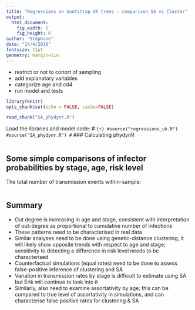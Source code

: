 ```yaml
---
title: "Regressions on bootstrap UK trees - comparison SA vs Cluster"
output: 
  html_document:
    fig_width: 6
    fig_height: 6
author: "Stephane"
date: "14/4/2016"
fontsize: 11pt
geometry: margin=1in
---
```



* restrict or not to cohort of sampling 
* add explanatory variables
* categorize age and cd4
* run model and tests

```r
library(knitr) 
opts_chunk$set(echo = FALSE, cache=FALSE)

read_chunk("SA_phydynr.R")
```


Load the libraries and model code:
# ```{r}
#source("regressions_uk.R")
#source("SA_phydynr.R")
# ```
### Calculating phydynR 
```bs

```


## Some simple comparisons of infector probabilities by stage, age, risk level
The total number of transmission events within-sample: 
```r

```


## Summary

* Out degree is increasing in age and stage, consistent with interpretation of out-degree as proportional to cumulative number of infections
* These patterns need to be characterised in real data
* Similar analyses need to be done using genetic-distance clustering; it will likely show opposite trends with respect to age and stage; sensitivity to detecting a difference in risk level needs to be characterised
* Counterfactual simulations (equal rates) need to be done to assess false-positive inference of clustering and SA
* Variation in transmission rates by stage is difficult to estimate using SA but Erik will continue to look into it
* Similarly, also need to examine assortativity by age; this can be compared to true level of assortativity in simulations, and can characterise false positive rates for clustering & SA 

